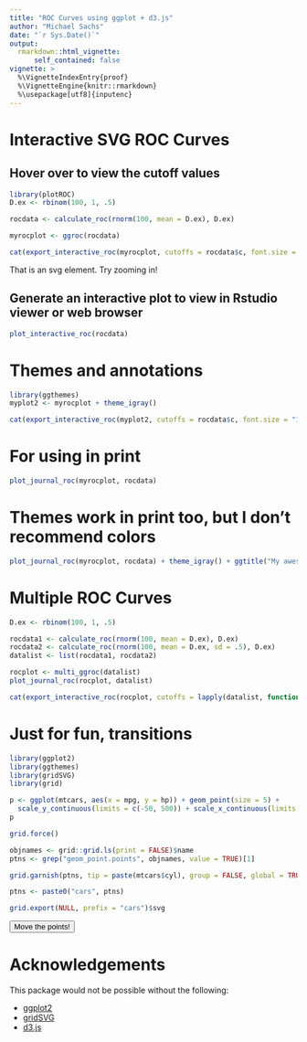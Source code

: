 ```yaml
---
title: "ROC Curves using ggplot + d3.js"
author: "Michael Sachs"
date: "`r Sys.Date()`"
output: 
  rmarkdown::html_vignette:
      self_contained: false
vignette: >
  %\VignetteIndexEntry{proof}
  %\VignetteEngine{knitr::rmarkdown}
  %\usepackage[utf8]{inputenc}
---
```


# Interactive SVG ROC Curves

## Hover over to view the cutoff values

```r
library(plotROC)
D.ex <- rbinom(100, 1, .5)

rocdata <- calculate_roc(rnorm(100, mean = D.ex), D.ex)

myrocplot <- ggroc(rocdata)

cat(export_interactive_roc(myrocplot, cutoffs = rocdata$c, font.size = "12px", prefix = "a"))
```

That is an svg element. Try zooming in!

## Generate an interactive plot to view in Rstudio viewer or web browser

```r
plot_interactive_roc(rocdata)
```


# Themes and annotations

```r
library(ggthemes)
myplot2 <- myrocplot + theme_igray()

cat(export_interactive_roc(myplot2, cutoffs = rocdata$c, font.size = "12px", prefix = "b"))
```


# For using in print

```r
plot_journal_roc(myrocplot, rocdata)
```

# Themes work in print too, but I don't recommend colors

```r
plot_journal_roc(myrocplot, rocdata) + theme_igray() + ggtitle("My awesome new biomarker")
```


# Multiple ROC Curves

```r
D.ex <- rbinom(100, 1, .5)

rocdata1 <- calculate_roc(rnorm(100, mean = D.ex), D.ex)
rocdata2 <- calculate_roc(rnorm(100, mean = D.ex, sd = .5), D.ex)
datalist <- list(rocdata1, rocdata2)

rocplot <- multi_ggroc(datalist)
plot_journal_roc(rocplot, datalist)
```

```r
cat(export_interactive_roc(rocplot, cutoffs = lapply(datalist, function(d) d$c), font.size = "12px", prefix = "bmulti"))
```

# Just for fun, transitions


```r
library(ggplot2)
library(ggthemes)
library(gridSVG)
library(grid)

p <- ggplot(mtcars, aes(x = mpg, y = hp)) + geom_point(size = 5) + 
  scale_y_continuous(limits = c(-50, 500)) + scale_x_continuous(limits = c(0, 50))
p

grid.force()

objnames <- grid::grid.ls(print = FALSE)$name
ptns <- grep("geom_point.points", objnames, value = TRUE)[1]

grid.garnish(ptns, tip = paste(mtcars$cyl), group = FALSE, global = TRUE, grep = TRUE)

ptns <- paste0("cars", ptns)

grid.export(NULL, prefix = "cars")$svg
```

<button id="moveme">Move the points!</button>

<script>

function randCol() {

    return "rgb(" + Math.round(Math.random()*255) + ", " + Math.round(Math.random()*255) + ", " + Math.round(Math.random()*255) + ")";

} 

d3.select("#moveme").on("click", function(){

  d3.selectAll("[id^='`r ptns`.1.']")
    .transition().duration(500)
    .attr("fill", randCol())
    .attr("y", function(d){ return Number(d3.select(this).attr("y")) + 50 * (Math.random() - .5); })
    .attr("x", function(d){ return Number(d3.select(this).attr("x")) + 25 * (Math.random() - .5); });
  
});


</script>


# Acknowledgements

This package would not be possible without the following:

  - [ggplot2](http://ggplot2.org/)
  - [gridSVG](http://sjp.co.nz/projects/gridsvg/)
  - [d3.js](http://d3js.org)
  





